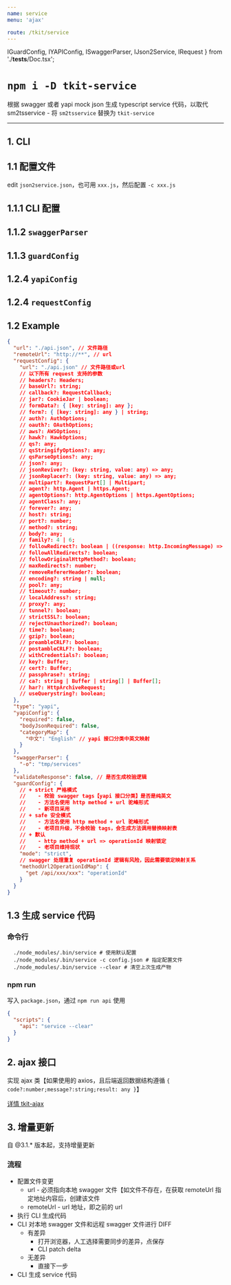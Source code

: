```yaml
---
name: service
menu: 'ajax'

route: /tkit/service
---
```


  IGuardConfig,
  IYAPIConfig,
  ISwaggerParser,
  IJson2Service,
  IRequest
} from './__tests__/Doc.tsx';

# `npm i -D tkit-service`

根据 swagger 或者 yapi mock json 生成 typescript service 代码，以取代 sm2tsservice - 将 `sm2tsservice` 替换为 `tkit-service`


<Update />

---

## 1. CLI

## 1.1 配置文件

edit `json2service.json`，也可用 `xxx.js`，然后配置 `-c xxx.js`

## 1.1.1 CLI 配置

<Props of={IJson2Service} />

## 1.1.2 `swaggerParser`

<Props of={ISwaggerParser} />

## 1.1.3 `guardConfig`

<Props of={IGuardConfig} />

## 1.2.4 `yapiConfig`

<Props of={IYAPIConfig} />

## 1.2.4 `requestConfig`

<Props of={IRequest} />

## 1.2 Example

```json
{
  "url": "./api.json", // 文件路径
  "remoteUrl": "http://**", // url
  "requestConfig": {
    "url": "./api.json" // 文件路径或url
    // 以下所有 request 支持的参数
    // headers?: Headers;
    // baseUrl?: string;
    // callback?: RequestCallback;
    // jar?: CookieJar | boolean;
    // formData?: { [key: string]: any };
    // form?: { [key: string]: any } | string;
    // auth?: AuthOptions;
    // oauth?: OAuthOptions;
    // aws?: AWSOptions;
    // hawk?: HawkOptions;
    // qs?: any;
    // qsStringifyOptions?: any;
    // qsParseOptions?: any;
    // json?: any;
    // jsonReviver?: (key: string, value: any) => any;
    // jsonReplacer?: (key: string, value: any) => any;
    // multipart?: RequestPart[] | Multipart;
    // agent?: http.Agent | https.Agent;
    // agentOptions?: http.AgentOptions | https.AgentOptions;
    // agentClass?: any;
    // forever?: any;
    // host?: string;
    // port?: number;
    // method?: string;
    // body?: any;
    // family?: 4 | 6;
    // followRedirect?: boolean | ((response: http.IncomingMessage) => boolean);
    // followAllRedirects?: boolean;
    // followOriginalHttpMethod?: boolean;
    // maxRedirects?: number;
    // removeRefererHeader?: boolean;
    // encoding?: string | null;
    // pool?: any;
    // timeout?: number;
    // localAddress?: string;
    // proxy?: any;
    // tunnel?: boolean;
    // strictSSL?: boolean;
    // rejectUnauthorized?: boolean;
    // time?: boolean;
    // gzip?: boolean;
    // preambleCRLF?: boolean;
    // postambleCRLF?: boolean;
    // withCredentials?: boolean;
    // key?: Buffer;
    // cert?: Buffer;
    // passphrase?: string;
    // ca?: string | Buffer | string[] | Buffer[];
    // har?: HttpArchiveRequest;
    // useQuerystring?: boolean;
  },
  "type": "yapi",
  "yapiConfig": {
    "required": false,
    "bodyJsonRequired": false,
    "categoryMap": {
      "中文": "English" // yapi 接口分类中英文映射
    }
  },
  "swaggerParser": {
    "-o": "tmp/services"
  },
  "validateResponse": false, // 是否生成校验逻辑
  "guardConfig": {
    // + strict 严格模式
    //    - 校验 swagger tags【yapi 接口分类】是否是纯英文
    //    - 方法名使用 http method + url 驼峰形式
    //    - 新项目采用
    // + safe 安全模式
    //    - 方法名使用 http method + url 驼峰形式
    //    - 老项目升级，不会校验 tags，会生成方法调用替换映射表
    // + 默认
    //    - http method + url => operationId 映射锁定
    //    - 老项目维持现状
    "mode": "strict",
    // swagger 处理重复 operationId 逻辑有风险，因此需要锁定映射关系
    "methodUrl2OperationIdMap": {
      "get /api/xxx/xxx": "operationId"
    }
  }
}
```

## 1.3 生成 service 代码

### 命令行

```shell
  ./node_modules/.bin/service # 使用默认配置
  ./node_modules/.bin/service -c config.json # 指定配置文件
  ./node_modules/.bin/service --clear # 清空上次生成产物
```

### npm run

写入 `package.json`，通过 `npm run api` 使用

```json
{
  "scripts": {
    "api": "service --clear"
  }
}
```

## 2. ajax 接口

实现 ajax 类【如果使用的 axios，且后端返回数据结构遵循 `{ code?:number;message?:string;result: any }`】

[详情 tkit-ajax](./ajax)

## 3. 增量更新

自 @3.1.\* 版本起，支持增量更新

### 流程

- 配置文件变更
  - url - 必须指向本地 swagger 文件【如文件不存在，在获取 remoteUrl 指定地址内容后，创建该文件
  - remoteUrl - url 地址，即之前的 url
- 执行 CLI 生成代码
- CLI 对本地 swagger 文件和远程 swagger 文件进行 DIFF
  - 有差异
    - 打开浏览器，人工选择需要同步的差异，点保存
    - CLI patch delta
  - 无差异
    - 直接下一步
- CLI 生成 service 代码
